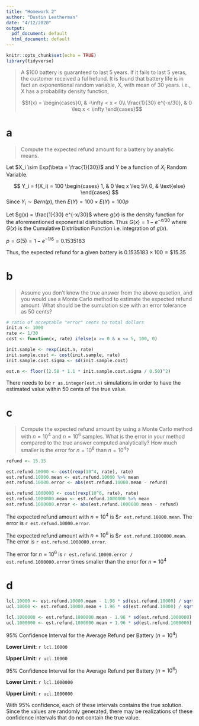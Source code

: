```yaml
---
title: "Homework 2"
author: "Dustin Leatherman"
date: "4/12/2020"
output:
  pdf_document: default
  html_document: default
---
```


```r
knitr::opts_chunk$set(echo = TRUE)
library(tidyverse)
```

> A $100 battery is guaranteed to last 5 years. If it fails to last 5 yeras, the customer received a ful lrefund. It is found that battery life is in fact an exponentional random variable, X, with mean of 30 years. i.e., X has a probability density function,
> 
> $$f(x) = \begin{cases}0, & -\infty < x < 0\\ \frac{1}{30} e^{-x/30}, & 0 \leq x < \infty \end{cases}$$

# a

> Compute the expected refund amount for a battery by analytic means.

Let $X_i \sim Exp(\beta = \frac{1}{30})$ and Y be a function of $X_i$ Random Variable.

$$
Y_i = f(X_i) = 100 \begin{cases}
1, & 0 \leq x \leq 5\\
0, & \text{else}
\end{cases}
$$
Since $Y_i \sim Bern(p)$, then $E(Y) = 100 \times E(Y) = 100p$

Let $g(x) = \frac{1}{30} e^{-x/30}$ where $g(x)$ is the density function for the aforementioned exponential distribution. Thus $G(x) = 1 - e^{-x/30}$ where $G(x)$ is the Cumulative Distribution Function i.e. integration of $g(x)$. 

$p = G(5) = 1 - e^{-1/6} = 0.1535183$

Thus, the expected refund for a given battery is $0.1535183 \times 100 = \$15.35$

# b

> Assume you don't know the true answer from the above qusetion, and you would use a Monte Carlo method to estimate the expected refund amount. What should be the sumulation size with an error tolerance as 50 cents?

```r
# ratio of acceptable "error" cents to total dollars
init.n <- 1000
rate <- 1/30
cost <- function(x, rate) ifelse(x >= 0 & x <= 5, 100, 0)

init.sample <- rexp(init.n, rate)
init.sample.cost <- cost(init.sample, rate)
init.sample.cost.sigma <- sd(init.sample.cost)

est.n <- floor((2.58 * 1.1 * init.sample.cost.sigma / 0.50)^2)
```

There needs to be `r as.integer(est.n)` simulations in order to have the estimated value within 50 cents of the true value.

# c

> Compute the expected refund amount by using a Monte Carlo method with $n = 10^4$ and $n = 10^6$ samples. What is the error in your method compared to the true answer computed analytically? How much smaller is the error for $n = 10^6$ than $n = 10^4$?

```r
refund <- 15.35

est.refund.10000 <- cost(rexp(10^4, rate), rate)
est.refund.10000.mean <- est.refund.10000 %>% mean
est.refund.10000.error <- abs(est.refund.10000.mean - refund)

est.refund.1000000 <- cost(rexp(10^6, rate), rate)
est.refund.1000000.mean <- est.refund.1000000 %>% mean
est.refund.1000000.error <- abs(est.refund.1000000.mean - refund)
```

The expected refund amount with $n = 10^4$ is $`r est.refund.10000.mean`. The error is `r est.refund.10000.error`.

The expected refund amount with $n = 10^6$ is $`r est.refund.1000000.mean`. The error is `r est.refund.1000000.error`.

The error for $n = 10^6$ is `r est.refund.10000.error / est.refund.1000000.error` times smaller than the error for $n = 10^4$

# d


```r
lcl.10000 <- est.refund.10000.mean - 1.96 * sd(est.refund.10000) / sqrt(10^4)
ucl.10000 <- est.refund.10000.mean + 1.96 * sd(est.refund.10000) / sqrt(10^4)

lcl.1000000 <- est.refund.1000000.mean - 1.96 * sd(est.refund.1000000) / sqrt(10^6)
ucl.1000000 <- est.refund.1000000.mean + 1.96 * sd(est.refund.1000000) / sqrt(10^6)
```

95% Confidence Interval for the Average Refund per Battery ($n = 10^4$)

**Lower Limit**: `r lcl.10000`

**Upper Limit**: `r ucl.10000`

95% Confidence Interval for the Average Refund per Battery ($n = 10^6$)

**Lower Limit**: `r lcl.1000000`

**Upper Limit**: `r ucl.1000000`

With 95% confidence, each of these intervals contains the true solution. Since the values are randomly generated, there may be realizations of these confidence intervals that do not contain the true value. 